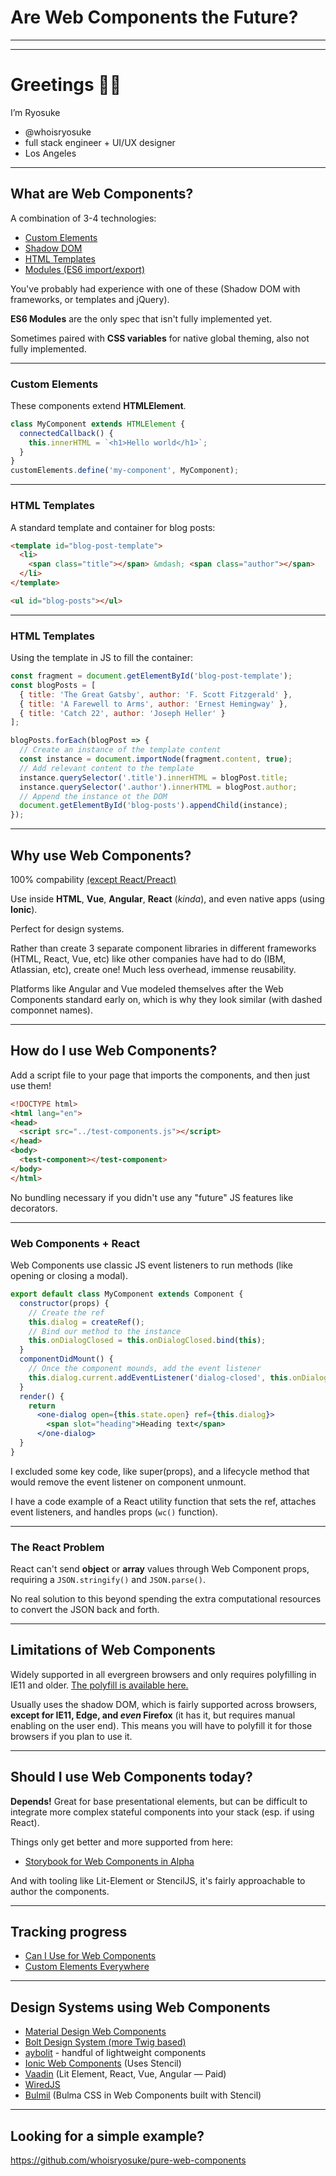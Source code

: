 

<Head>
  <title>Are Web Components the Future?</title>
</Head>

<LeftShapeCover>

# Are Web Components the Future?

</LeftShapeCover>

---

<EmotionTest />

---

<AboutSlide>

# Greetings 👋🏼

<Text variant="subtitle">I’m Ryosuke</Text>

- @whoisryosuke
- full stack engineer + UI/UX designer
- Los Angeles

</AboutSlide>

---

## What are Web Components?

A combination of 3-4 technologies: 

- [Custom Elements](https://w3c.github.io/webcomponents/spec/custom/)
- [Shadow DOM](https://www.w3.org/TR/shadow-dom/)
- [HTML Templates](https://www.w3.org/TR/html-templates/)
- [Modules (ES6 import/export)](https://github.com/w3c/webcomponents/issues/645)

<Notes>
You've probably had experience with one of these (Shadow DOM with frameworks, or templates and jQuery).

**ES6 Modules** are the only spec that isn't fully implemented yet.

Sometimes paired with **CSS variables** for native global theming, also not fully implemented.
</Notes>

---

### Custom Elements

These components extend **HTMLElement**.

```js
class MyComponent extends HTMLElement {
  connectedCallback() {
    this.innerHTML = `<h1>Hello world</h1>`;
  }
}
customElements.define('my-component', MyComponent);
```

---

### HTML Templates

A standard template and container for blog posts:

```html
<template id="blog-post-template">
  <li>
    <span class="title"></span> &mdash; <span class="author"></span>
  </li>
</template>

<ul id="blog-posts"></ul>
```

---

### HTML Templates

Using the template in JS to fill the container:

```js
const fragment = document.getElementById('blog-post-template');
const blogPosts = [
  { title: 'The Great Gatsby', author: 'F. Scott Fitzgerald' },
  { title: 'A Farewell to Arms', author: 'Ernest Hemingway' },
  { title: 'Catch 22', author: 'Joseph Heller' }
];

blogPosts.forEach(blogPost => {
  // Create an instance of the template content
  const instance = document.importNode(fragment.content, true);
  // Add relevant content to the template
  instance.querySelector('.title').innerHTML = blogPost.title;
  instance.querySelector('.author').innerHTML = blogPost.author;
  // Append the instance ot the DOM
  document.getElementById('blog-posts').appendChild(instance);
});
```

---

## Why use Web Components?

100% compability [(except React/Preact)](https://custom-elements-everywhere.com/)

Use inside **HTML**, **Vue**, **Angular**, **React** (*kinda*), and even native apps (using **Ionic**).

Perfect for design systems.

<Notes>
Rather than create 3 separate component libraries in different frameworks (HTML, React, Vue, etc) like other companies have had to do (IBM, Atlassian, etc), create one! Much less overhead, immense reusability.

Platforms like Angular and Vue modeled themselves after the Web Components standard early on, which is why they look similar (with dashed componnet names).
</Notes>

---

## How do I use Web Components?

Add a script file to your page that imports the components, and then just use them!

```html
<!DOCTYPE html>
<html lang="en">
<head>
  <script src="../test-components.js"></script>
</head>
<body>
  <test-component></test-component>
</body>
</html>
```

<Notes>No bundling necessary if you didn't use any "future" JS features like decorators.</Notes>

---

### Web Components + React

Web Components use classic JS event listeners to run methods (like opening or closing a modal).


```jsx
export default class MyComponent extends Component {
  constructor(props) {
    // Create the ref
    this.dialog = createRef();
    // Bind our method to the instance
    this.onDialogClosed = this.onDialogClosed.bind(this);
  }
  componentDidMount() {
    // Once the component mounds, add the event listener
    this.dialog.current.addEventListener('dialog-closed', this.onDialogClosed);
  }
  render() {
    return
      <one-dialog open={this.state.open} ref={this.dialog}>
        <span slot="heading">Heading text</span>
      </one-dialog>
  }
}
```

<Notes>
I excluded some key code, like super(props), and a lifecycle method that would remove the event listener on component unmount.

I have a code example of a React utility function that sets the ref, attaches event listeners, and handles props (`wc()` function).
</Notes>

---

### The React Problem

React can't send **object** or **array** values through Web Component props, requiring a `JSON.stringify()` and `JSON.parse()`.

<Notes>
No real solution to this beyond spending the extra computational resources to convert the JSON back and forth.
</Notes>

---

## Limitations of Web Components

Widely supported in all evergreen browsers and only requires polyfilling in IE11 and older. [The polyfill is available here.](https://github.com/webcomponents/polyfills/tree/master/packages/webcomponentsjs)

Usually uses the shadow DOM, which is fairly supported across browsers, **except for IE11, Edge, and *even* Firefox** (it has it, but requires manual enabling on the user end). This means you will have to polyfill it for those browsers if you plan to use it.

---

## Should I use Web Components today?

**Depends!** Great for base presentational elements, but can be difficult to integrate more complex stateful components into your stack (esp. if using React).

Things only get better and more supported from here:
- [Storybook for Web Components in Alpha](https://github.com/storybookjs/storybook/tree/next/app/web-components)

And with tooling like Lit-Element or StencilJS, it's fairly approachable to author the components.

---

## Tracking progress

- [Can I Use for Web Components](https://caniuse.com/#search=web%20components)
- [Custom Elements Everywhere](https://custom-elements-everywhere.com/)

---

## Design Systems using Web Components

- [Material Design Web Components](https://github.com/whoisryosuke/material-components-web-components)
- [Bolt Design System (more Twig based)](https://boltdesignsystem.com/pattern-lab/?p=viewall-components-button)
- [aybolit](https://github.com/web-padawan/aybolit/) - handful of lightweight components
- [Ionic Web Components](https://github.com/ionic-team/ionic/tree/master/core/src/components) (Uses Stencil)
- [Vaadin](https://vaadin.com/tutorials/using-web-components-in-react) (Lit Element, React, Vue, Angular — Paid)
- [WiredJS](https://github.com/wiredjs/wired-elements)
- [Bulmil](https://github.com/Gomah/bulmil#vue) (Bulma CSS in Web Components built with Stencil)

---

## Looking for a simple example?

<https://github.com/whoisryosuke/pure-web-components>
